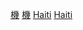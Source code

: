 {{Commonscat|Airports in Haiti}}

[[Category:海地交通|機]]
[[Category:海地建築物|機]]
[[Category:北美洲机场|Haiti]]
[[Category:各国机场|Haiti]]
